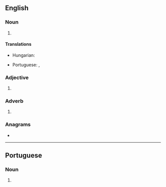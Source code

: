 ==English==

===Noun===
{{head|en|noun}}

# {{init of|en|[[east-southeast]]}}

====Translations====
{{trans-top|initialism of east-southeast}}
* Hungarian: {{t|hu|K-DK}}
{{trans-mid}}
* Portuguese: {{t|pt|és-sudeste|m}}, {{t+|pt|ESE|m}}
{{trans-bottom}}

===Adjective===
{{en-adj|-}}

# {{init of|en|east-southeast}}

===Adverb===
{{en-adv|-}}

# {{init of|en|east-southeast}}

===Anagrams===
* {{anagrams|en|a=ees|SEE|See|ees|see}}

{{C|en|Compass points}}

----

==Portuguese==

===Noun===
{{head|pt|noun|g=m}}

# {{l|en|ESE}} {{gloss|east-southeast}}